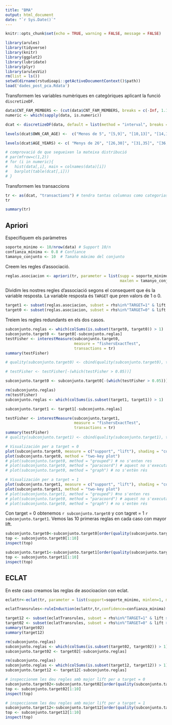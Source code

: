 ```yaml
---
title: "BMA"
output: html_document
date: "`r Sys.Date()`"
---
```

```r
knitr::opts_chunk$set(echo = TRUE, warning = FALSE, message = FALSE)
```


```r
library(arules)
library(tidyverse)
library(knitr)
library(ggplot2)
library(lubridate)
library(plyr)
library(arulesViz)
rm(list = ls())
setwd(dirname(rstudioapi::getActiveDocumentContext()$path))
load('dades_post_pca.Rdata')
```

Transformem les variables numèriques en categòriques aplicant la funció `discretizeDF`.

```r
data$CNT_FAM_MEMBERS <- (cut(data$CNT_FAM_MEMBERS, breaks = c(-Inf, 1.1,2.1,3.1,Inf), labels = c("1", "2", "3", ">=4")))
numeric <- which(sapply(data, is.numeric))

dcat <- discretizeDF(data, default = list(method = "interval", breaks = 10, include.lowest = TRUE))

levels(dcat$OWN_CAR_AGE) <-  c("Menos de 5", "[5,9]", "[10,13]", "[14,18]", "[19,22]", "[23,27]", "[28,32]", "[33,36]", "[37,41]", "Más de 42")

levels(dcat$AGE_YEARS) <- c( "Menys de 26", "[26,30]", "[31,35]", "[36,39]", "[40,44]", "[45,49]", "[50,53]", "[54,58]", "[59,63]", "Más de 62" )

# comprovació de que segueixen la mateixa distribució
# par(mfrow=c(1,2))
# for (i in numeric){
#   hist(data[,i], main = colnames(data)[i])
#   barplot(table(dcat[,i]))
# }
```

Transformem les transaccions 

```r
tr <- as(dcat, "transactions") # tendra tantas columnas como categorias
tr
```

```r
summary(tr)
```

##  Apriori 

Especifiquem els paràmetres 

```r
soporte_minimo <- 10/nrow(data) # Support 10/n
confianza_mínima <- 0.8 # Confiance
tamanyo_conjunto <- 10  # Tamaño máximo del conjunto
```

Creem les regles d'associació.

```r
reglas.asociacion <- apriori(tr, parameter = list(supp = soporte_minimo, conf = confianza_mínima, 
												  maxlen = tamanyo_conjunto)) # rhs = és la variable output
```

Dividim les nostres regles d'associació segons el consequent que és la variable resposta. La variable resposta és `TARGET` que pren valors de 1 o 0.  

```r
target1 <- subset(reglas.asociacion, subset = rhs%in%"TARGET=1" & lift > 1.2)
target0 <- subset(reglas.asociacion, subset = rhs%in%"TARGET=0" & lift > 1.2)
```

Treiem les regles redundants en els dos casos. 

```r
subconjunto.reglas <- which(colSums(is.subset(target0, target0)) > 1)
subconjunto.target0 <- target0[-subconjunto.reglas]
testFisher <- interestMeasure(subconjunto.target0, 
                              measure = "fishersExactTest",
                              transactions = tr)
summary(testFisher)

# quality(subconjunto.target0) <- cbind(quality(subconjunto.target0), testFisher)

# testFisher <- testFisher[-(which(testFisher > 0.05))]

subconjunto.target0 <- subconjunto.target0[-(which(testFisher > 0.05))]
```

```r
rm(subconjunto.reglas)
rm(testFisher)
subconjunto.reglas <- which(colSums(is.subset(target1, target1)) > 1)

subconjunto.target1 <- target1[-subconjunto.reglas]

testFisher <- interestMeasure(subconjunto.target1, 
                              measure = "fishersExactTest",
                              transactions = tr)
summary(testFisher)
# quality(subconjunto.target1) <- cbind(quality(subconjunto.target1), testFisher)
```

```r
# Visualización per a target = 0 
plot(subconjunto.target0, measure = c("support", "lift"), shading = "confidence")
plot(subconjunto.target0, method = "two-key plot")
# plot(subconjunto.target0, method = "grouped") # no s'enten res
# plot(subconjunto.target0, method = "paracoord") # aquest no s'executa 
# plot(subconjunto.target0, method = "graph") # no s'entèn rés
``` 

```r
# Visualización per a target = 1 
plot(subconjunto.target1, measure = c("support", "lift"), shading = "confidence")
plot(subconjunto.target1, method = "two-key plot")
# plot(subconjunto.target1, method = "grouped") #no s'enten res
# plot(subconjunto.target0, method = "paracoord") # aquest no s'executa 
# plot(subconjunto.target0, method = "graph") # no s'entèn rés
``` 

Con target = 0 obtenemos `r subconjunto.target0` y con tagret = 1 `r subconjunto.target1`. Vemos las 10 primeras reglas en cada caso con mayor lift. 

```r
subconjunto.target0<-subconjunto.target0[order(quality(subconjunto.target0)[,"lift"], decreasing = TRUE)]
top <- subconjunto.target0[1:10]
inspect(top)
```

```r
subconjunto.target1<-subconjunto.target1[order(quality(subconjunto.target1)[,"lift"], decreasing = TRUE)]
top <- subconjunto.target1[1:10]
inspect(top)
```

## ECLAT

En este caso creamos las reglas de asocioacion con eclat. 

```r
eclattr<-eclat(tr, parameter = list(support=soporte_minimo, minlen=1, maxlen=tamanyo_conjunto))

eclatTransrules<-ruleInduction(eclattr,tr,confidence=confianza_mínima)

target12 <- subset(eclatTransrules, subset = rhs%in%"TARGET=1" & lift > 1.2)
target02 <- subset(eclatTransrules, subset = rhs%in%"TARGET=0" & lift > 1.2)
summary(target02)
summary(target12)

rm(subconjunto.reglas)
subconjunto.reglas <- which(colSums(is.subset(target02, target02)) > 1)
subconjunto.target02 <- target02[-subconjunto.reglas]

rm(subconjunto.reglas)
subconjunto.reglas <- which(colSums(is.subset(target12, target12)) > 1)
subconjunto.target12 <- target12[-subconjunto.reglas]

# inspeccionem les deu regles amb major lift per a target = 0
subconjunto.target02<-subconjunto.target02[order(quality(subconjunto.target02)[,"lift"], decreasing = TRUE)]
top <- subconjunto.target02[1:10]
inspect(top)

# inspeccionem les deu regles amb major lift per a target = 1
subconjunto.target12<-subconjunto.target12[order(quality(subconjunto.target12)[,"lift"], decreasing = TRUE)]
top <- subconjunto.target12[1:10]
inspect(top)
```

